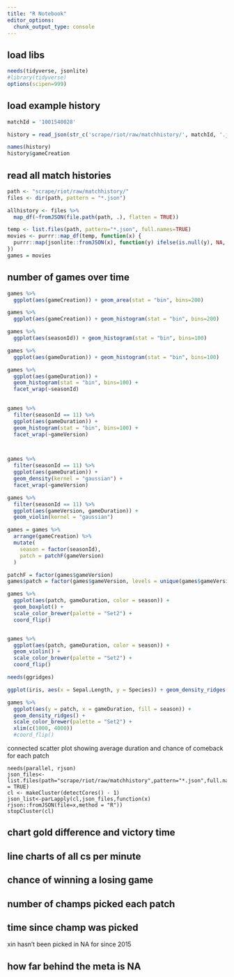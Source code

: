 ```yaml
---
title: "R Notebook"
editor_options: 
  chunk_output_type: console
---
```


## load libs

```r
needs(tidyverse, jsonlite)
#library(tidyverse)
options(scipen=999)

```


## load example history

```r
matchId = '1001540028'

history = read_json(str_c('scrape/riot/raw/matchhistory/', matchId, '.json'))

names(history)
history$gameCreation
```

## read all match histories
```r
path <- "scrape/riot/raw/matchhistory/"
files <- dir(path, pattern = "*.json")

allhistory <- files %>%
  map_df(~fromJSON(file.path(path, .), flatten = TRUE))
```

```r
temp <- list.files(path, pattern="*.json", full.names=TRUE)
movies <- purrr::map_df(temp, function(x) { 
  purrr::map(jsonlite::fromJSON(x), function(y) ifelse(is.null(y), NA, y)) 
})
games = movies
```

## number of games over time

```r
games %>% 
  ggplot(aes(gameCreation)) + geom_area(stat = "bin", bins=200) 

games %>% 
  ggplot(aes(gameCreation)) + geom_histogram(stat = "bin", bins=200)

games %>% 
  ggplot(aes(seasonId)) + geom_histogram(stat = "bin", bins=100)

games %>% 
  ggplot(aes(gameDuration)) + geom_histogram(stat = "bin", bins=100)

games %>% 
  ggplot(aes(gameDuration)) +
  geom_histogram(stat = "bin", bins=100) +
  facet_wrap(~seasonId)
  

games %>% 
  filter(seasonId == 11) %>% 
  ggplot(aes(gameDuration)) +
  geom_histogram(stat = "bin", bins=100) +
  facet_wrap(~gameVersion)



games %>% 
  filter(seasonId == 11) %>% 
  ggplot(aes(gameDuration)) +
  geom_density(kernel = "gaussian") +
  facet_wrap(~gameVersion)

games %>% 
  filter(seasonId == 11) %>% 
  ggplot(aes(gameVersion, gameDuration)) +
  geom_violin(kernel = "gaussian")

games = games %>% 
  arrange(gameCreation) %>% 
  mutate(
    season = factor(seasonId),
    patch = patchF(gameVersion)
  )

patchF = factor(games$gameVersion)
games$patch = factor(games$gameVersion, levels = unique(games$gameVersion))

games %>% 
  ggplot(aes(patch, gameDuration, color = season)) +
  geom_boxplot() + 
  scale_color_brewer(palette = "Set2") +
  coord_flip()


games %>% 
  ggplot(aes(patch, gameDuration, color = season)) +
  geom_violin() + 
  scale_color_brewer(palette = "Set2") +
  coord_flip()

needs(ggridges)

ggplot(iris, aes(x = Sepal.Length, y = Species)) + geom_density_ridges()

games %>% 
  ggplot(aes(y = patch, x = gameDuration, fill = season)) +
  geom_density_ridges() + 
  scale_color_brewer(palette = "Set2") + 
  xlim(c(1000, 4000))
  #coord_flip()

```

connected scatter plot showing average duration and chance of comeback for each patch


```
needs(parallel, rjson)
json_files<-list.files(path="scrape/riot/raw/matchhistory",pattern="*.json",full.names = TRUE)
cl <- makeCluster(detectCores() - 1)
json_list<-parLapply(cl,json_files,function(x) rjson::fromJSON(file=x,method = "R"))
stopCluster(cl)

```


## chart gold difference and victory time



## line charts of all cs per minute


## chance of winning a losing game


## number of champs picked each patch


## time since champ was picked
 xin hasn't been picked in NA for since 2015


## how far behind the meta is NA


















